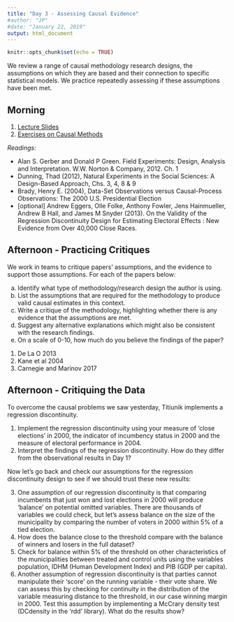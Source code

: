 ```yaml
---
title: "Day 3 - Assessing Causal Evidence"
#author: "JP"
#date: "January 22, 2019"
output: html_document
---
```


```r
knitr::opts_chunk$set(echo = TRUE)
```

We review a range of causal methodology research designs, the assumptions on which they are based and their connection to specific statistical models. We practice repeatedly assessing if these assumptions have been met.

## Morning

1. [Lecture Slides](https://jonnyphillips.github.io/Causal_Critiques_2020/Day 3/Slides_Day_3_2024_v2.pdf)
2. [Exercises on Causal Methods](https://jonnyphillips.github.io/Causal_Critiques_2020/Day 3/Exercises_on_Causal_Methods.html)

*Readings:* 

- Alan S. Gerber and Donald P Green. Field Experiments: Design, Analysis and Interpretation.
W.W. Norton & Company, 2012. Ch. 1
- Dunning, Thad (2012), Natural Experiments in the Social Sciences: A Design-Based Approach, Chs. 3, 4, 8 & 9
- Brady, Henry E. (2004), Data-Set Observations versus Causal-Process Observations: The 2000 U.S. Presidential Election
- [optional] Andrew Eggers, Olle Folke, Anthony Fowler, Jens Hainmueller, Andrew B Hall, and James M Snyder (2013). On the Validity of the Regression Discontinuity Design for Estimating Electoral Effects : New Evidence from Over 40,000 Close Races.

## Afternoon - Practicing Critiques

We work in teams to critique papers' assumptions, and the evidence to support those assumptions. For each of the papers below:

(a) Identify what type of methodology/research design the author is using.
(b) List the assumptions that are required for the methodology to produce valid causal estimates in this context.
(b) Write a critique of the methodology, highlighting whether there is any evidence that the assumptions are met. 
(c) Suggest any alternative explanations which might also be consistent with the research findings.
(d) On a scale of 0-10, how much do you believe the findings of the paper?

1. De La O 2013
2. Kane et al 2004
3. Carnegie and Marinov 2017

## Afternoon - Critiquing the Data

To overcome the causal problems we saw yesterday, Titiunik implements a regression discontinuity.  

1. Implement the regression discontinuity using your measure of 'close elections' in 2000, the indicator of incumbency status in 2000 and the measure of electoral performance in 2004.  
2. Interpret the findings of the regression discontinuity. How do they differ from the observational results in Day 1?  

Now let's go back and check our assumptions for the regression discontinuity design to see if we should trust these new results:  

3. One assumption of our regression discontinuity is that comparing incumbents that just won and lost elections in 2000 will produce 'balance' on potential omitted variables. There are thousands of variables we could check, but let's assess balance on the size of the municipality by comparing the number of voters in 2000 within 5\% of a tied election.  
4. How does the balance close to the threshold compare with the balance of winners and losers in the full dataset?  
5. Check for balance within 5\% of the threshold on other characteristics of the municipalities between treated and control units using the variables population, IDHM (Human Development Index) and PIB (GDP per capita).
6. Another assumption of regression discontinuity is that parties cannot manipulate their 'score' on the running variable - their vote share. We can assess this by checking for continuity in the distribution of the variable measuring distance to the threshold, in our case winning margin in 2000. Test this assumption by implementing a McCrary density test (DCdensity in the ‘rdd’ library). What do the results show?
